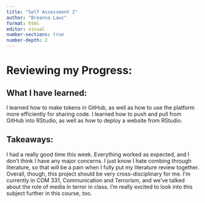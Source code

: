 ```yaml
---
title: "Self Assessment 2"
author: "Breanna Laws"
format: html
editor: visual
number-sections: true
number-depth: 2
---
```


# Reviewing my Progress:

## What I have learned:

I learned how to make tokens in GitHub, as well as how to use the platform more efficiently for sharing code. I learned how to push and pull from GitHub into RStudio, as well as how to deploy a website from RStudio.

## Takeaways:

I had a really good time this week. Everything worked as expected, and I don't think I have any major concerns. I just know I hate combing through literature, so that will be a pain when I fully put my literature review together. Overall, though, this project should be very cross-disciplinary for me. I'm currently in COM 331, Communication and Terrorism, and we've talked about the role of media in terror in class. I'm really excited to look into this subject further in this course, too.
